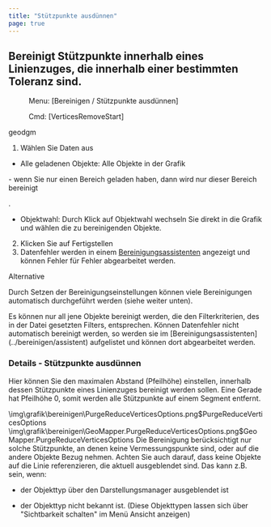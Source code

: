 ```yaml
---
title: "Stützpunkte ausdünnen"
page: true
---
```

## Bereinigt St&#252;tzpunkte innerhalb eines Linienzuges, die innerhalb einer bestimmten Toleranz sind.
 <Menu> Menu: [Bereinigen / Stützpunkte ausdünnen] </Menu> 
<GeoDesigner> <Menu> Cmd: [VerticesRemoveStart] </Menu> 

 <Placeholder>geodgm</Placeholder> </GeoDesigner>

1. W&#228;hlen Sie Daten aus

- <Bold> Alle geladenen Objekte: </Bold>  Alle Objekte in der Grafik


<GeoMapper> - wenn Sie nur einen Bereich geladen haben, dann wird nur dieser Bereich bereinigt

</GeoMapper>
.

- <Bold> Objektwahl: </Bold>  Durch Klick auf Objektwahl wechseln Sie direkt in die Grafik und w&#228;hlen die zu bereinigenden Objekte.



2. Klicken Sie auf <Border>Fertigstellen</Border> 
3. Datenfehler werden in einem 
[Bereinigungsassistenten](../bereinigen/assistent)
 angezeigt und k&#246;nnen Fehler f&#252;r Fehler abgearbeitet werden.



Alternative
 
Durch Setzen der  <Bold> Bereinigungseinstellungen </Bold>  k&#246;nnen viele Bereinigungen automatisch durchgef&#252;hrt werden (siehe weiter unten).

<Warning>
Es k&#246;nnen nur all jene Objekte bereinigt werden, die den Filterkriterien, des in der Datei gesetzten Filters, entsprechen.
</Warning>

<Warning>
K&#246;nnen Datenfehler nicht automatisch bereinigt werden, so werden sie im [Bereinigungsassistenten](../bereinigen/assistent)
 aufgelistet und k&#246;nnen dort abgearbeitet werden.
</Warning>


### Details  - St&#252;tzpunkte ausd&#252;nnen
Hier k&#246;nnen Sie den  <Bold> maximalen Abstand (Pfeilh&#246;he) </Bold>  einstellen, innerhalb dessen St&#252;tzpunkte eines Linienzuges bereinigt werden sollen. 
<Success>
Eine Gerade hat Pfeilh&#246;he 0, somit werden alle St&#252;tzpunkte auf einem Segment entfernt. 
</Success>


<GeoDesigner>
<Image>\img\grafik\bereinigen\PurgeReduceVerticesOptions.png$PurgeReduceVerticesOptions</Image>
</GeoDesigner>
<GeoMapper>
<Image>\img\grafik\bereinigen\GeoMapper.PurgeReduceVerticesOptions.png$GeoMapper.PurgeReduceVerticesOptions</Image>
</GeoMapper>


<Success>
Die Bereinigung ber&#252;cksichtigt nur solche St&#252;tzpunkte, an denen keine Vermessungspunkte sind, oder auf die andere Objekte Bezug nehmen.
Achten Sie auch darauf, dass keine Objekte auf die Linie referenzieren, die aktuell ausgeblendet sind.  Das kann z.B. sein, wenn:

-  der Objekttyp &#252;ber den Darstellungsmanager ausgeblendet ist


-  der Objekttyp nicht bekannt ist. (Diese Objekttypen lassen sich &#252;ber &quot;Sichtbarkeit schalten&quot; im Men&#252; Ansicht anzeigen)




</Success>


